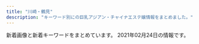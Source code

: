 ```yaml
---
title: "川崎・鶴見"
description: "キーワード別にの巨乳アジアン・チャイナエステ嬢情報をまとめました。"
---
```


新着画像と新着キーワードをまとめています。
2021年02月24日の情報です。

<DmmAffiliateIns />
<KeywordTable
  shops={
    [
    {
        "url": "http://lucky.esnavi.work/",
        "img_links": [
            "http://lucky.esnavi.work/s1.png",
            "http://lucky.esnavi.work/head.jpg",
            "http://lucky.esnavi.work/2/uploadimg/1609854808.jpeg",
            "http://lucky.esnavi.work/staff_t.jpg",
            "http://lucky.esnavi.work/sys1.jpg",
            "http://lucky.esnavi.work/2/uploadimg/1609855429.jpeg",
            "http://lucky.esnavi.work/2/uploadimg/1609854972.jpeg",
            "http://lucky.esnavi.work/sys2.jpg",
            "http://lucky.esnavi.work/int1.png",
            "http://lucky.esnavi.work/news.jpg",
            "http://lucky.esnavi.work/2/uploadimg/1612246410.jpeg",
            "http://lucky.esnavi.work/2/uploadimg/1609855512.jpeg",
            "http://lucky.esnavi.work/2/uploadimg/1609856021.jpeg",
            "http://lucky.esnavi.work/m.jpg",
            "http://lucky.esnavi.work/2/uploadimg/1609855626.jpeg",
            "http://lucky.esnavi.work/2/uploadimg/1609855912.jpeg"
        ],
        "station": "JR\u5ddd\u5d0e\u99c5\u6771\u53e3",
        "name": "LUCKY",
        "keywords": {
            "90": 2,
            "89": 4,
            "\u80f8": 1,
            "92": 1,
            "88": 1
        }
    },
    {
        "name": "\u521d\u604b",
        "img_links": [],
        "keywords": {},
        "station": "JR\u9db4\u898b\u99c5\u6771\u53e3",
        "url": "https://hatsukoi.est.cm/"
    },
    {
        "url": "http://good.abnavi.info/",
        "img_links": [],
        "keywords": {},
        "station": "JR\u9db4\u898b\u99c5\u6771\u53e3",
        "name": "GooD"
    },
    {
        "name": "Lucky\u30fb\u30e9\u30c3\u30ad\u30fc",
        "img_links": [
            "http://t-lucky.work/img/rei1.jpg",
            "http://t-lucky.work/staff/aya.jpg",
            "http://t-lucky.work/sp/images/newsb.jpg",
            "http://t-lucky.work/img/mika1.jpg",
            "http://t-lucky.work/images/sys4.jpg",
            "http://t-lucky.work/images/news.jpg",
            "http://t-lucky.work/images/head.jpg",
            "http://t-lucky.work/img/emi1.jpg",
            "http://t-lucky.work/sp/staff/emi.jpg",
            "http://t-lucky.work/sp/images/news.jpg",
            "http://t-lucky.work/images/ta.jpg",
            "http://t-lucky.work/images/4.jpg",
            "http://t-lucky.work/staff/mika.jpg",
            "http://t-lucky.work/images/sys1.jpg",
            "http://t-lucky.work/images/b1.jpg",
            "http://t-lucky.work/staff/rina.jpg",
            "http://t-lucky.work/staff/yuki.jpg",
            "http://t-lucky.work/img/yumi1.jpg",
            "http://t-lucky.work/sp/menu/interior.jpg",
            "http://t-lucky.work/sp/img/mika1.jpg",
            "http://t-lucky.work/img/rina1.jpg",
            "http://t-lucky.work/sp/menu/top.jpg",
            "http://t-lucky.work/sp/images/int2.jpg",
            "http://t-lucky.work/sp/img/aya1.jpg",
            "http://t-lucky.work/images/sys3.jpg",
            "http://t-lucky.work/images/b3.jpg",
            "http://t-lucky.work/images/7.jpg",
            "http://t-lucky.work/img/yuki1.jpg",
            "http://t-lucky.work/sp/staff/yuki.jpg",
            "http://t-lucky.work/staff/yumi.jpg",
            "http://t-lucky.work/sp/staff/rina.jpg",
            "http://t-lucky.work/sp/images/pc.jpg",
            "http://t-lucky.work/sp/images/menu/staff.jpg",
            "http://t-lucky.work/sp/images/footer.jpg",
            "http://t-lucky.work/images/int1.jpg",
            "http://t-lucky.work/sp/staff/mika.jpg",
            "http://t-lucky.work/staff/yuyu.jpg",
            "http://t-lucky.work/images/2.jpg",
            "http://t-lucky.work/sp/staff/yumi.jpg",
            "http://t-lucky.work/images/6.jpg",
            "http://t-lucky.work/sp/images/sys1.jpg",
            "http://t-lucky.work/sp/staff/yuyu.jpg",
            "http://t-lucky.work/sp/images/b1.jpg",
            "http://t-lucky.work/images/int2.jpg",
            "http://t-lucky.work/sp/img/rina1.jpg",
            "http://t-lucky.work/img/yuyu1.jpg",
            "http://t-lucky.work/images/interior_t.jpg",
            "http://t-lucky.work/sp/images/tel.jpg",
            "http://t-lucky.work/sp/images/head.jpg",
            "http://t-lucky.work/sp/images/menu/top.jpg",
            "http://t-lucky.work/images/5.jpg",
            "http://t-lucky.work/images/1.jpg",
            "http://t-lucky.work/images/b2.jpg",
            "http://t-lucky.work/sp/images/staff_t.jpg",
            "http://t-lucky.work/images/9.jpg",
            "http://t-lucky.work/sp/images/ac1.jpg",
            "http://t-lucky.work/sp/img/yumi1.jpg",
            "http://t-lucky.work/images/sys2.jpg",
            "http://t-lucky.work/sp/img/emi1.jpg",
            "http://t-lucky.work/sp/img/yuyu1.jpg",
            "http://t-lucky.work/images/8.jpg",
            "http://t-lucky.work/sp/images/b2.jpg",
            "http://t-lucky.work/images/line.png",
            "http://t-lucky.work/images/sm.jpg",
            "http://t-lucky.work/staff/rei.jpg",
            "http://t-lucky.work/staff/emi.jpg",
            "http://t-lucky.work/sp/img/rei1.jpg",
            "http://t-lucky.work/sp/staff/aya.jpg",
            "http://t-lucky.work/images/3.jpg",
            "http://t-lucky.work/sp/images/topgirl.jpg",
            "http://t-lucky.work/sp/images/int1.jpg",
            "http://t-lucky.work/sp/images/sys2.jpg",
            "http://t-lucky.work/sp/images/b3.jpg",
            "http://t-lucky.work/img/mimi1.jpg",
            "http://t-lucky.work/sp/staff/mimi.jpg",
            "http://t-lucky.work/staff/mimi.jpg",
            "http://t-lucky.work/img/aya1.jpg",
            "http://t-lucky.work/sp/img/yuki1.jpg",
            "http://t-lucky.work/images/tr.jpg",
            "http://t-lucky.work/images/staff_t.jpg",
            "http://t-lucky.work/sp/img/mimi1.jpg",
            "http://t-lucky.work/sp/images/top.jpg",
            "http://t-lucky.work/sp/images/interior_t.jpg",
            "http://t-lucky.work/sp/images/rec1.jpg",
            "http://t-lucky.work/sp/menu/staff.jpg",
            "http://t-lucky.work/sp/staff/rei.jpg"
        ],
        "keywords": {},
        "url": "http://t-lucky.work/",
        "station": "\u9db4\u898b\u99c5\u6771\u53e3"
    },
    {
        "station": "\u4eac\u6025\u9db4\u898b\u99c5\u6771\u53e3",
        "img_links": [
            "http://baburin.iest.info/photos/sites/2/2018/06/2018062508384319.jpg",
            "http://baburin.iest.info/photos/sites/2/2018/03/1.jpg",
            "http://baburin.iest.info/photos/sites/2/2019/12/2019121012290043.jpg",
            "http://baburin.iest.info/photos/sites/2/2019/12/2019121012271150.jpg",
            "http://baburin.iest.info/photos/sites/2/2020/10/2020100615314175.jpg",
            "http://baburin.iest.info/photos/sites/2/2020/02/2020020617495273.jpg",
            "http://baburin.iest.info/images/s_info.jpg",
            "http://baburin.iest.info/photos/sites/2/2019/12/2019121112381870.jpg",
            "http://baburin.iest.info/photos/sites/2/2019/06/2019062312555740.jpg",
            "http://baburin.iest.info/images/s_news.jpg",
            "http://baburin.iest.info/photos/sites/2/2018/07/2018072409124390.jpg",
            "http://baburin.iest.info/photos/sites/2/2018/10/2018103017042054.jpg",
            "http://baburin.iest.info/photos/sites/2/2018/12/2018120114132410.jpg",
            "http://baburin.iest.info/photos/sites/2/2020/02/2020021216314936.jpg",
            "http://baburin.iest.info/images/top.png",
            "http://baburin.iest.info/photos/sites/2/2018/11/2018112214225177.jpg",
            "http://baburin.iest.info/images/staff0.jpg",
            "http://baburin.iest.info/images/mibile.jpg",
            "http://baburin.iest.info/photos/sites/2/2018/09/2018091006542340.jpg",
            "http://baburin.iest.info/images/acc.jpg",
            "http://baburin.iest.info/images/s_pick.jpg",
            "http://baburin.iest.info/images/acc1.jpg",
            "http://baburin.iest.info/photos/sites/2/2018/06/2018063004421199.jpg",
            "http://baburin.iest.info/images/s_face.jpg",
            "http://baburin.iest.info/images/s_staff.jpg",
            "http://baburin.iest.info/photos/sites/2/2019/12/2019121012234134.jpg"
        ],
        "url": "http://baburin.iest.info/",
        "name": "\u30d0\u30d6\u308a\u3093\u5a18",
        "keywords": {
            "87": 133,
            "88": 17,
            "83": 19,
            "C": 76,
            "86": 76,
            "85": 57,
            "D": 188,
            "82": 19,
            "E": 19
        }
    },
    {
        "name": "\u7652\u3057\u98a8\uff5e\u3044\u3084\u3057\u304b\u305c\uff5e",
        "station": "JR\u5ddd\u5d0e\u99c5\u6771\u53e3",
        "keywords": {
            "84": 5,
            "C": 5,
            "D": 15,
            "86": 15
        },
        "img_links": [
            "http://iyashi-kaze.oks.bz/images/s_pick.png",
            "http://iyashi-kaze.oks.bz/images/s_news.png",
            "http://iyashi-kaze.oks.bz/images/1.jpg",
            "http://iyashi-kaze.oks.bz/images/room2.jpg",
            "http://iyashi-kaze.oks.bz/images/room5.jpg",
            "http://iyashi-kaze.oks.bz/images/room6.jpg",
            "http://iyashi-kaze.oks.bz/images/s_service.png",
            "http://iyashi-kaze.oks.bz/images/service3.jpg",
            "http://iyashi-kaze.oks.bz/photos/sites/65/2020/01/202001101017196.jpg",
            "http://iyashi-kaze.oks.bz/photos/sites/65/2020/01/2020011010172726.jpg",
            "http://iyashi-kaze.oks.bz/images/room3.jpg",
            "http://iyashi-kaze.oks.bz/images/room1.jpg",
            "http://iyashi-kaze.oks.bz/images/s_link.png",
            "http://iyashi-kaze.oks.bz/images/room4.jpg",
            "http://iyashi-kaze.oks.bz/photos/sites/65/2020/01/2020011010172383.jpg",
            "http://iyashi-kaze.oks.bz/images/service1.jpg",
            "http://iyashi-kaze.oks.bz/images/service4.jpg",
            "http://iyashi-kaze.oks.bz/images/top.jpg",
            "http://iyashi-kaze.oks.bz/images/end.jpg",
            "http://iyashi-kaze.oks.bz/images/s_staff.png",
            "http://iyashi-kaze.oks.bz/photos/sites/65/2020/01/2020011010173060.jpg",
            "http://iyashi-kaze.oks.bz/images/service2.jpg"
        ],
        "url": "http://iyashi-kaze.oks.bz/"
    },
    {
        "name": "Smile",
        "station": "\u4eac\u6025\u9db4\u898b\u99c5\u6771\u53e3",
        "img_links": [
            "http://tsurumi-est.xyz/images/top.jpg",
            "http://tsurumi-est.xyz/images/mobile.png",
            "http://tsurumi-est.xyz/images/g2.jpg",
            "http://tsurumi-est.xyz/images/g5.jpg",
            "http://tsurumi-est.xyz/images/g3.jpg",
            "http://tsurumi-est.xyz/g2.jpg",
            "http://tsurumi-est.xyz/images/flash2.jpg",
            "http://tsurumi-est.xyz/images/int1.jpg",
            "http://tsurumi-est.xyz/images/int2.jpg",
            "http://tsurumi-est.xyz/images/g1.jpg",
            "http://tsurumi-est.xyz/g3.jpg",
            "http://tsurumi-est.xyz/images/s_staff.png",
            "http://tsurumi-est.xyz/images/flash.jpg",
            "http://momipara.jp/img/link/momi88.jpg",
            "http://cdn.dino-es.com/images/logo/88x31NewDinoEs.png",
            "http://tsurumi-est.xyz/images/s_staff1.png",
            "http://tsurumi-est.xyz/g0.jpg",
            "http://tsurumi-est.xyz/images/g0.jpg",
            "http://tsurumi-est.xyz/images/mens-esthe1.png",
            "http://tsurumi-est.xyz/g1.jpg"
        ],
        "keywords": {
            "D": 4,
            "C": 16,
            "E": 2
        },
        "url": "http://tsurumi-est.xyz/"
    },
    {
        "url": "http://www.oiran.mensest.com/",
        "keywords": {
            "89": 1,
            "D": 3,
            "87": 3,
            "E": 1
        },
        "name": "\u82b1\u9b41 -\u304a\u3044\u3089\u3093-",
        "station": "JR\u9db4\u898b\u99c5\u6771\u53e3",
        "img_links": [
            "http://www.oiran.mensest.com/files/002.jpg",
            "http://www.oiran.mensest.com/images/girls-bar.png",
            "http://www.oiran.mensest.com/images/info1.jpg",
            "http://www.oiran.mensest.com/files/004.jpg",
            "http://www.oiran.mensest.com/images/bar-inte.png",
            "http://www.oiran.mensest.com/images/bar-news.png",
            "http://www.oiran.mensest.com/images/bar-infomation.png",
            "http://www.oiran.mensest.com/images/info2.jpg",
            "http://www.oiran.mensest.com/files/001.jpg",
            "http://www.oiran.mensest.com/images/bar-girls.png",
            "http://www.oiran.mensest.com/files/003.jpg",
            "http://www.oiran.mensest.com/images/info_text.jpg"
        ]
    },
    {
        "url": "https://hitomebore.tokyo/",
        "keywords": {},
        "img_links": [
            "https://hitomebore.tokyo/img/r2.jpg",
            "https://hitomebore.tokyo/img/r3.jpg",
            "https://hitomebore.tokyo/img/r1.jpg",
            "https://hitomebore.tokyo/img/images/nav_04.png",
            "https://hitomebore.tokyo/img/images/nav_06.png",
            "https://hitomebore.tokyo/img/images/nav_02.png",
            "https://hitomebore.tokyo/img/r4.jpg",
            "https://hitomebore.tokyo/img/images/nav_03.png",
            "https://hitomebore.tokyo/img/images/nav_05.png",
            "https://hitomebore.tokyo/img/images/nav_01.png"
        ],
        "name": "\u4e00\u76ee\u60da\u308c",
        "station": "JR\u9db4\u898b\u99c5\u6771\u53e3"
    },
    {
        "img_links": [],
        "name": "\u4eba\u9b5a\u306e\u604b",
        "url": "http://genkimori.ests.jp/",
        "station": "JR\u9db4\u898b\u99c5\u6771\u53e3",
        "keywords": {}
    },
    {
        "img_links": [
            "http://massage-salon.xyz/wp-content/uploads/2019/02/IMG_0144-185x300.jpg",
            "http://massage-salon.xyz/wp-content/themes/template-salon2/images/main1.jpg",
            "http://massage-salon.xyz/wp-content/themes/template-salon2/images/noimg.jpg",
            "http://massage-salon.xyz/wp-content/uploads/2018/12/img_6768.jpg",
            "http://massage-salon.xyz/wp-content/themes/template-salon2/images/main3.jpg",
            "http://massage-salon.xyz/wp-content/uploads/2019/03/IMG_0208-300x200.jpg",
            "http://massage-salon.xyz/wp-content/uploads/2018/04/s1.jpg",
            "http://massage-salon.xyz/wp-content/themes/template-salon2/images/header-tel.png",
            "http://massage-salon.xyz/wp-content/uploads/2018/12/img_6766-182x300.jpg",
            "http://massage-salon.xyz/wp-content/uploads/2018/12/img_6766.jpg",
            "http://massage-salon.xyz/wp-content/uploads/2018/04/s2-500x467.jpg",
            "http://massage-salon.xyz/wp-content/uploads/2018/04/s3.jpg",
            "http://massage-salon.xyz/wp-content/uploads/2018/04/s1-500x466.jpg",
            "http://massage-salon.xyz/wp-content/uploads/2018/12/img_6768-181x300.jpg",
            "http://massage-salon.xyz/wp-content/uploads/2019/02/IMG_0142-500x750.jpg",
            "http://massage-salon.xyz/wp-content/themes/template-salon2/images/main2.jpg",
            "http://massage-salon.xyz/wp-content/uploads/2018/04/s2.jpg",
            "http://massage-salon.xyz/wp-content/uploads/2019/02/IMG_0142-686x1024.jpg",
            "http://massage-salon.xyz/wp-content/uploads/2019/02/IMG_0144-500x750.jpg",
            "http://massage-salon.xyz/wp-content/uploads/2019/02/IMG_0142-201x300.jpg",
            "http://massage-salon.xyz/wp-content/uploads/2018/04/s3-500x467.jpg",
            "http://cdn.dino-es.com/images/logo/200x40DinoEs.png",
            "http://massage-salon.xyz/wp-content/uploads/2019/02/IMG_0144.jpg",
            "http://massage-salon.xyz/wp-content/uploads/2018/04/s4-500x467.jpg",
            "http://massage-salon.xyz/wp-content/uploads/2018/11/IMG_6692-300x200.jpg",
            "http://massage-salon.xyz/wp-content/uploads/2018/04/s4.jpg"
        ],
        "name": "\u723d\u3084\u304b\u306a\u671d",
        "station": "JR\u5ddd\u5d0e\u99c5\u6771\u53e3",
        "url": "http://massage-salon.xyz/",
        "keywords": {}
    },
    {
        "img_links": [
            "http://esthe-heal.com/staff/sayuri/01mb.jpg",
            "http://esthe-heal.com/img/ttl_recbnr.png",
            "http://esthe-heal.com/staff/haruna/01.jpg",
            "http://esthe-heal.com/staff/kaori/01mb.jpg",
            "http://esthe-heal.com/staff/mimi/01mb.jpg",
            "http://esthe-heal.com/staff/sakura/01.jpg",
            "http://esthe-heal.com/staff/rubi/01.jpg",
            "http://esthe-heal.com/staff/kana/01mb.jpg",
            "http://esthe-heal.com/staff/rui/01mb.jpg",
            "http://esthe-heal.com/staff/momo/01.jpg",
            "http://esthe-heal.com/staff/aya/01.jpg",
            "http://esthe-heal.com/staff/sakura/01mb.jpg",
            "http://esthe-heal.com/img/ttl_pickup.png",
            "http://esthe-heal.com/img/ttl_wnew.png",
            "http://esthe-heal.com/staff/momo/01mb.jpg",
            "http://esthe-heal.com/staff/yuki/01mb.jpg",
            "http://esthe-heal.com/staff/kaori/01.jpg",
            "http://esthe-heal.com/img/ttl_mobile.png",
            "http://esthe-heal.com/staff/yuyu/01mb.jpg",
            "http://esthe-heal.com/staff/sizuka/01.jpg",
            "http://esthe-heal.com/staff/mimi/01.jpg",
            "http://esthe-heal.com/staff/rui/01.jpg",
            "http://esthe-heal.com/i/files/homeimg.jpg",
            "http://esthe-heal.com/img/att.jpg",
            "http://esthe-heal.com/img/ttl_staff.png",
            "http://esthe-heal.com/staff/sizuka/01mb.jpg",
            "http://esthe-heal.com/staff/yuki/01.jpg",
            "http://esthe-heal.com/staff/aya/01mb.jpg",
            "http://esthe-heal.com/staff/rubi/01mb.jpg",
            "http://esthe-heal.com/staff/miho/01mb.jpg",
            "http://esthe-heal.com/staff/kana/01.jpg",
            "http://esthe-heal.com/staff/sayuri/01.jpg",
            "http://esthe-heal.com/img/link/koko_234x60.png",
            "http://esthe-heal.com/staff/yuyu/01.jpg",
            "http://esthe-heal.com/staff/haruna/01mb.jpg",
            "http://esthe-heal.com/pic/head.jpg",
            "http://esthe-heal.com/staff/miho/01.jpg"
        ],
        "keywords": {
            "C": 23
        },
        "name": "Yulala",
        "url": "http://esthe-heal.com/",
        "station": "JR\u9db4\u898b\u99c5\u6771\u53e3"
    },
    {
        "station": "JR\u9db4\u898b\u99c5",
        "name": "\u30af\u30e9\u30a6\u30f3\u30fbCrown",
        "img_links": [
            "http://www.crownman.tank.jp/images/h3.jpg",
            "http://www.crownman.tank.jp/public/20200829-204316-579.jpeg",
            "http://www.crownman.tank.jp/images/xw.png",
            "http://www.crownman.tank.jp/public/20210214-132800-589.jpeg",
            "http://www.crownman.tank.jp/images/lj.png",
            "http://www.crownman.tank.jp/public/20181102-021325-742.jpeg",
            "http://www.crownman.tank.jp/public/20210129-124855-823.jpeg",
            "http://www.crownman.tank.jp/images/contact.png",
            "http://www.crownman.tank.jp/ueditor/php/upload/image/20181102/1541123069868367.jpg",
            "http://www.crownman.tank.jp/public/20201211-095449-581.jpeg",
            "http://www.crownman.tank.jp/public/20201114-223303-188.jpeg",
            "http://www.crownman.tank.jp/public/20181102-021419-221.jpeg",
            "http://www.crownman.tank.jp/public/20190410-032921-983.jpeg",
            "http://www.crownman.tank.jp/images/scrollToTop.png",
            "http://www.crownman.tank.jp/public/20191220-000813-127.jpeg",
            "http://www.crownman.tank.jp/public/20191102-172721-416.jpeg",
            "http://www.crownman.tank.jp/public/20201010-151120-691.jpeg",
            "http://www.crownman.tank.jp/public/20201015-184159-562.jpeg",
            "http://www.crownman.tank.jp/images/zj.png",
            "http://www.crownman.tank.jp/public/20210209-091624-488.jpeg",
            "http://www.crownman.tank.jp/public/20191208-161631-393.jpeg",
            "http://www.crownman.tank.jp/public/20190928-232507-304.jpeg",
            "http://www.crownman.tank.jp/public/20190404-200155-177.jpeg",
            "http://www.crownman.tank.jp/ueditor/php/upload/image/20200828/1598625782230952.jpeg",
            "http://www.crownman.tank.jp/public/20200922-152824-158.jpeg",
            "http://www.crownman.tank.jp/images/guest.png",
            "http://www.crownman.tank.jp/images/h5.jpg",
            "http://www.crownman.tank.jp/public/20190512-114325-285.jpeg",
            "http://www.crownman.tank.jp/public/20181101-091932-723.jpeg",
            "http://www.crownman.tank.jp/public/20210224-164800-879.jpeg",
            "http://www.crownman.tank.jp/public/20190103-235102-103.jpeg",
            "http://www.crownman.tank.jp/public/20210128-093735-441.jpeg",
            "http://www.crownman.tank.jp/public/20181102-021343-999.jpeg",
            "http://www.crownman.tank.jp/public/20190321-014538-796.jpeg",
            "http://www.crownman.tank.jp/public/20181102-021404-733.jpeg",
            "http://www.crownman.tank.jp/public/20190809-023452-629.jpeg",
            "http://www.crownman.tank.jp/public/20190614-225752-699.jpeg",
            "http://www.crownman.tank.jp/public/20190516-130732-500.jpeg",
            "http://www.crownman.tank.jp/images/br1.png",
            "http://www.crownman.tank.jp/public/20201211-095701-493.jpeg",
            "http://www.crownman.tank.jp/images/fj.png",
            "http://www.crownman.tank.jp/public/20210219-091840-338.jpeg",
            "http://www.crownman.tank.jp/images/h02.jpg",
            "http://www.crownman.tank.jp/images/h01.jpg",
            "http://www.crownman.tank.jp/public/20191122-211211-352.jpeg",
            "http://www.crownman.tank.jp/public/20181103-143855-981.jpeg",
            "http://www.crownman.tank.jp/images/br.png",
            "http://www.crownman.tank.jp/public/20201024-121027-887.jpeg",
            "http://www.crownman.tank.jp/public/20191030-124226-262.jpeg",
            "http://www.crownman.tank.jp/public/20181126-115300-843.jpeg",
            "http://www.crownman.tank.jp/public/20201225-105416-366.jpeg",
            "http://www.crownman.tank.jp/public/20200910-085241-389.jpeg",
            "http://www.crownman.tank.jp/public/20200829-001214-615.jpeg",
            "http://www.crownman.tank.jp/public/20210217-094543-773.jpeg",
            "http://www.crownman.tank.jp/public/20210208-142304-974.jpeg",
            "http://www.crownman.tank.jp/images/h4.jpg",
            "http://www.crownman.tank.jp/images/jt.png",
            "http://www.crownman.tank.jp/public/20191115-170126-469.jpeg",
            "http://www.crownman.tank.jp/public/20201016-024617-911.jpeg",
            "http://www.crownman.tank.jp/public/20210205-163450-850.jpeg",
            "http://www.crownman.tank.jp/public/20210205-013920-405.jpeg",
            "http://www.crownman.tank.jp/images/lyb.png"
        ],
        "keywords": {
            "F": 2,
            "\u4e73": 2
        },
        "url": "http://www.crownman.tank.jp/"
    },
    {
        "img_links": [
            "https://moon-beauty.jp/images/costume/cabinattendant02.png",
            "https://moon-beauty.jp/wp/wp-content/uploads/2018/09/mb_front4.png",
            "https://moon-beauty.jp/wp/wp-content/uploads/2017/11/27e7586ba3689c74b6428ec7dbfe02a6.jpg",
            "https://moon-beauty.jp/images/campaign2017.jpg",
            "https://moon-beauty.jp/wp/wp-content/uploads/2017/11/5.png",
            "https://moon-beauty.jp/wp/wp-content/uploads/2017/12/3addf91ad6b786b4c3fd2e4322dc1181-700x1246.jpg",
            "https://moon-beauty.jp/images/costume/cheergirl01.png",
            "https://moon-beauty.jp/wp/wp-content/uploads/2017/12/11e78c1189d1307c1c0528ca01cf193e.jpg",
            "https://moon-beauty.jp/images/staff/hikari23_02.png",
            "https://moon-beauty.jp/wp/wp-content/uploads/2019/09/cosplay01.png",
            "https://moon-beauty.jp/wp/wp-content/uploads/2017/11/play.png",
            "https://moon-beauty.jp/wp/wp-content/uploads/2019/09/1910campaign02-700x327.png",
            "https://moon-beauty.jp/images/staff/emi24_1.png",
            "https://moon-beauty.jp/images/costume/nursegirl01.png",
            "https://moon-beauty.jp/wp/wp-content/uploads/2017/11/3.png",
            "https://moon-beauty.jp/wp/wp-content/uploads/2017/11/top02.png",
            "https://moon-beauty.jp/wp/wp-content/uploads/2017/12/3addf91ad6b786b4c3fd2e4322dc1181.jpg",
            "https://moon-beauty.jp/images/staff/rika22_01.png",
            "https://moon-beauty.jp/wp/wp-content/uploads/2018/11/1811campaign.png",
            "https://moon-beauty.jp/wp/wp-content/uploads/2017/11/mb_front.png",
            "https://moon-beauty.jp/wp/wp-content/uploads/2019/09/1910campaign01-700x327.png",
            "https://moon-beauty.jp/wp/wp-content/uploads/2017/11/1.png",
            "https://moon-beauty.jp/wp/wp-content/uploads/2020/01/2002campaign-700x327.png",
            "https://moon-beauty.jp/wp/wp-content/uploads/2020/02/2002sp_campaign-700x327.png",
            "https://moon-beauty.jp/wp/wp-content/uploads/2017/11/mb_interior01.png",
            "https://moon-beauty.jp/images/costume/sailorgirl02.png",
            "https://moon-beauty.jp/wp/wp-content/uploads/2017/11/mb_shower.png",
            "https://moon-beauty.jp/wp/wp-content/uploads/2020/09/mirai_info.png",
            "https://moon-beauty.jp/wp/wp-content/uploads/2017/11/9ac2dcf4d411d36df940a44359d1e597.jpg",
            "https://moon-beauty.jp/wp/wp-content/uploads/2017/11/484697b90c0612750e1d8c7c971a16f8.jpg",
            "https://moon-beauty.jp/wp/wp-content/uploads/2017/12/3985d5f04f99b7c5a1b4662bcc831575.jpg",
            "https://moon-beauty.jp/wp/wp-content/uploads/2019/09/cosplay02.png",
            "https://moon-beauty.jp/images/staff/rika22_02.png",
            "https://moon-beauty.jp/wp/wp-content/uploads/2017/11/mb_front2.png",
            "https://moon-beauty.jp/wp/wp-content/uploads/2017/11/6a08b9c7e55a068553569af35285dd93-700x1244.jpg",
            "https://moon-beauty.jp/wp/wp-content/uploads/2017/11/4.png",
            "https://moon-beauty.jp/images/staff/hikari23_01.png",
            "https://moon-beauty.jp/wp/wp-content/uploads/2017/11/top01-1-700x459.png",
            "https://moon-beauty.jp/wp/wp-content/uploads/2018/09/mb_road02.png",
            "https://moon-beauty.jp/wp/wp-content/uploads/2017/11/campaign1711-700x327.jpg",
            "https://moon-beauty.jp/wp/wp-content/uploads/2017/11/top03.png",
            "https://moon-beauty.jp/wp/wp-content/uploads/2019/07/1907campaign01-700x327.png",
            "https://moon-beauty.jp/wp/wp-content/uploads/2019/07/1907campaign02.png",
            "https://moon-beauty.jp/images/staff/izumi23_01.png",
            "https://moon-beauty.jp/images/costume/sailorgirl01.png",
            "https://moon-beauty.jp/wp/wp-content/uploads/2017/12/1d7d7d3df21218cb91cce28ca987dca8-700x1246.jpg",
            "https://moon-beauty.jp/wp/wp-content/uploads/2020/06/202006campaign-700x327.png",
            "https://moon-beauty.jp/wp/wp-content/uploads/2017/12/dde33c6f84f42b29abc164fed911749d.jpg",
            "https://moon-beauty.jp/wp/wp-content/uploads/2019/11/1911campaign01-700x327.png",
            "https://moon-beauty.jp/images/staff/eri21_01.png",
            "https://moon-beauty.jp/images/staff/ran23_01.png",
            "https://moon-beauty.jp/images/staff/mirai23.png",
            "https://moon-beauty.jp/images/staff/nana25_02.png",
            "https://moon-beauty.jp/images/costume/cabinattendant01.png",
            "https://moon-beauty.jp/images/costume/nursegirl002.png",
            "https://moon-beauty.jp/images/staff/nana25_01.png",
            "https://moon-beauty.jp/wp/wp-content/uploads/2017/12/1d7d7d3df21218cb91cce28ca987dca8.jpg",
            "https://moon-beauty.jp/wp/wp-content/uploads/2020/09/rika_info.png",
            "https://moon-beauty.jp/wp/wp-content/uploads/2017/11/6a08b9c7e55a068553569af35285dd93.jpg",
            "https://moon-beauty.jp/wp/wp-content/uploads/2019/12/xmas2019.jpg",
            "https://moon-beauty.jp/wp/wp-content/uploads/2019/11/1911campaign01.png",
            "https://moon-beauty.jp/wp/wp-content/uploads/2017/11/6.png",
            "https://moon-beauty.jp/images/staff/momoka22_01.png",
            "https://moon-beauty.jp/images/staff/staff.png",
            "https://moon-beauty.jp/wp/wp-content/uploads/2019/07/1907campaign01.png",
            "https://moon-beauty.jp/wp/wp-content/uploads/2021/01/202102campaign.png",
            "https://moon-beauty.jp/wp/wp-content/uploads/2017/12/dde33c6f84f42b29abc164fed911749d-700x1246.jpg",
            "https://moon-beauty.jp/wp/wp-content/uploads/2020/09/nana_info.png",
            "https://moon-beauty.jp/wp/wp-content/uploads/2019/12/xmas2019_2-700x327.jpg",
            "https://moon-beauty.jp/images/costume/cheergirl02.png",
            "https://moon-beauty.jp/wp/wp-content/uploads/2020/09/costume.png",
            "https://moon-beauty.jp/wp/wp-content/uploads/2017/11/top01-1.png",
            "https://moon-beauty.jp/wp/wp-content/uploads/2017/11/27e7586ba3689c74b6428ec7dbfe02a6-700x1244.jpg",
            "https://moon-beauty.jp/wp/wp-content/uploads/2019/12/xmas2019_2.jpg",
            "https://moon-beauty.jp/wp/wp-content/uploads/2017/12/7e6728877b7be3eba7dacfced12e3481.jpg",
            "https://moon-beauty.jp/wp/wp-content/uploads/2019/07/1907campaign02-700x327.png"
        ],
        "station": "JR\u9db4\u898b\u99c5\u6771\u53e3",
        "name": "\u6708\u4e0b\u7f8e\u4eba",
        "keywords": {
            "86": 12,
            "87": 12,
            "D": 30,
            "85": 12,
            "88": 12,
            "89": 6,
            "C": 24,
            "\u30bb\u30af\u30b7\u30fc": 2
        },
        "url": "https://moon-beauty.jp/"
    },
    {
        "img_links": [
            "http://es-china.info/images/room4.jpg",
            "http://es-china.info/images/room2.jpg",
            "http://es-china.info/staff/risa2.jpg",
            "http://es-china.info/staff/sayuri1.jpg",
            "http://es-china.info/staff/sasa2.jpg",
            "http://es-china.info/images/r3.jpg",
            "http://es-china.info/images/s_zysx.png",
            "http://es-china.info/staff/sayuri2.jpg",
            "http://es-china.info/images/s_ranking.png",
            "http://es-china.info/images/line.png",
            "http://es-china.info/staff/mimi1.jpg",
            "http://es-china.info/images/room1.jpg",
            "http://es-china.info/images/no1.png",
            "http://es-china.info/staff/ran1.jpg",
            "http://es-china.info/images/room3.jpg",
            "http://es-china.info/staff/ran2.jpg",
            "http://es-china.info/images/s_staff.png",
            "http://es-china.info/images/s_newface.png",
            "http://es-china.info/staff/mimi2.jpg",
            "http://es-china.info/staff/emi1.jpg",
            "http://es-china.info/staff/sayuri3.jpg",
            "http://es-china.info/staff/sasa1.jpg",
            "http://es-china.info/images/mobile.jpg",
            "http://es-china.info/images/s_news.png",
            "http://es-china.info/staff/emi2.jpg",
            "http://es-china.info/staff/risa1.jpg",
            "http://es-china.info/images/s_pickup.png"
        ],
        "keywords": {
            "C": 13
        },
        "station": "JR\u5ddd\u5d0e\u99c5\u6771\u53e3",
        "name": "\u7652\u5065\u697d",
        "url": "http://es-china.info/"
    },
    {
        "url": "http://www.fukuen.in/",
        "name": "\u798f\u7e01\u30fbFUKUEN",
        "keywords": {
            "\u30bb\u30af\u30b7\u30fc": 2,
            "G": 2,
            "\u80f8": 1
        },
        "img_links": [
            "http://www.fukuen.in/img/girl/list/swest4f486b583999cfcec7913d7843c608159.jpg",
            "http://www.fukuen.in/img/girl/main/smain82429f69a5e0facf26b5c596ab5374c79a.jpg",
            "http://www.fukuen.in/img/material/shiatsu1.jpg",
            "http://www.fukuen.in/img/girl/list/slist126deb548c2a3ab378099293db5afcc041.jpg",
            "http://www.fukuen.in/img/material/arrow_prev.png",
            "http://www.fukuen.in/img/girl/list/swest72b8648aae56da25b7c7573dc007cc2de.jpg",
            "http://www.fukuen.in/img/girl/list/swest1276c3f8b7d0a2900b5557ad186572c1c5.jpg",
            "http://www.fukuen.in/img/material/image_auth.png",
            "http://www.fukuen.in/img/girl/main/smain513f8bf8e4517330b71f7b182328a05400.jpg",
            "http://www.fukuen.in/img/girl/main/smain21a5f5188f9c41ddb221fc0bead2a8556b.jpg",
            "http://www.fukuen.in/img/girl/extra/ai_20200914_3.jpg",
            "http://www.fukuen.in/img/girl/list/slist48970948df1b5f673ddccf8bdc1c27ca3.jpg",
            "http://www.fukuen.in/img/girl/extra/risa_20200923_4.jpg",
            "http://www.fukuen.in/img/girl/pickup/pickup20200705191524.jpg",
            "http://www.fukuen.in/img/girl/main/smain41f486b583999cfcec7913d7843c608159.jpg",
            "http://www.fukuen.in/img/girl/extra/ai_20200914_1.jpg",
            "http://www.fukuen.in/img/girl/extra/risa_20200923_3.jpg",
            "http://www.fukuen.in/img/girl/extra/hotaru200809_2min75.jpg",
            "http://www.fukuen.in/img/girl/main/smain746910286ab0a44682bfc6f093f287b998.jpg",
            "http://www.fukuen.in/img/material/sentai3.jpg",
            "http://www.fukuen.in/img/girl/list/slist21d95f10417cbe687c362ac86a6caaf51.jpg",
            "http://www.fukuen.in/img/girl/extra/hotaru200809_4min75.jpg",
            "http://www.fukuen.in/img/material/akasuri5rev1.jpg",
            "http://www.fukuen.in/img/material/shiatsu5rev1.jpg",
            "http://www.fukuen.in/img/girl/list/slist7a7cd4a2a61a08aea05c874262bd2983c.jpg",
            "http://www.fukuen.in/img/material/sentai2.jpg",
            "http://www.fukuen.in/img/material/shiatsu2.jpg",
            "http://www.fukuen.in/img/girl/extra/ai_20200914_2.jpg",
            "http://www.fukuen.in/img/material/sentai4.jpg",
            "http://www.fukuen.in/img/girl/list/swest25902fb05705d4f4dcd3bb55fc78d46ee.jpg",
            "http://www.fukuen.in/img/girl/main/smain81429f69a5e0facf26b5c596ab5374c79a.jpg",
            "http://www.fukuen.in/img/girl/list/swest11a00cec64c1902f8f81d6458bd81ecc3.jpg",
            "http://www.fukuen.in/img/material/noimg_west.jpg",
            "http://www.fukuen.in/img/girl/pickup/pickup20200705191051.jpg",
            "http://www.fukuen.in/img/girl/list/swest5751a73c1d67d106b755f2a10f214b1fb.jpg",
            "http://www.fukuen.in/img/girl/main/smain123f3ae0063654627ed21fdac7f7f732cb0.jpg",
            "http://www.fukuen.in/img/material/akasuri4.jpg",
            "http://www.fukuen.in/img/girl/extra/hotaru200809_3min75.jpg",
            "http://www.fukuen.in/img/material/front.jpg",
            "http://www.fukuen.in/img/girl/list/slist1154c6465b3e80f1950af663ae9de86840.jpg",
            "http://www.fukuen.in/img/camp/20210218_sp.png",
            "http://www.fukuen.in/img/material/shiatsu6.jpg",
            "http://www.fukuen.in/img/material/bath.jpg",
            "http://www.fukuen.in/img/girl/main/smain115a604c7246ee7ef21ea1371bf0f8ae541.jpg",
            "http://www.fukuen.in/img/girl/main/smain113a604c7246ee7ef21ea1371bf0f8ae541.jpg",
            "http://www.fukuen.in/img/girl/main/smain8415e8cbb1c49eb7c8caa026cbfa4e5e53.jpg",
            "http://www.fukuen.in/img/girl/main/smain425ef08e32ca6d2936eee599647ef1be42.jpg",
            "http://www.fukuen.in/img/material/oil1.jpg",
            "http://www.fukuen.in/img/material/oil2.jpg",
            "http://www.fukuen.in/img/girl/main/smain22a5f5188f9c41ddb221fc0bead2a8556b.jpg",
            "http://www.fukuen.in/img/girl/pickup/pickup20200705191159.jpg",
            "http://www.fukuen.in/img/girl/list/swest8fbaefba79306aed7d52f3369481c4f79.jpg",
            "http://www.fukuen.in/img/girl/main/smain11372fb92a183b52eed6697b1dc18d650f.jpg",
            "http://www.fukuen.in/img/girl/main/smain13372fb92a183b52eed6697b1dc18d650f.jpg",
            "http://www.fukuen.in/img/girl/main/smain435ef08e32ca6d2936eee599647ef1be42.jpg",
            "http://www.fukuen.in/img/girl/main/smain711ab20435a050b6117e25de016c851a5e.jpg",
            "http://www.fukuen.in/img/material/arrow_next.png",
            "http://www.fukuen.in/img/girl/extra/hotaru200809_1min75.jpg",
            "http://www.fukuen.in/img/material/sentai1.jpg",
            "http://www.fukuen.in/img/material/noimg_m.jpg",
            "http://www.fukuen.in/img/girl/main/smain112a604c7246ee7ef21ea1371bf0f8ae541.jpg",
            "http://www.fukuen.in/img/girl/pickup/pickup20200705191440.jpg",
            "http://www.fukuen.in/img/girl/main/smain12372fb92a183b52eed6697b1dc18d650f.jpg",
            "http://www.fukuen.in/img/girl/main/smain23a5f5188f9c41ddb221fc0bead2a8556b.jpg",
            "http://www.fukuen.in/img/girl/main/smain114a604c7246ee7ef21ea1371bf0f8ae541.jpg",
            "http://www.fukuen.in/img/girl/list/slist8fbaefba79306aed7d52f3369481c4f79.jpg",
            "http://www.fukuen.in/img/girl/main/smain53fb1c032274e28d599eed619e1bedc3e4.jpg",
            "http://www.fukuen.in/img/girl/main/smain12276c3f8b7d0a2900b5557ad186572c1c5.jpg",
            "http://www.fukuen.in/img/material/shiatsu3.jpg",
            "http://www.fukuen.in/img/material/akasuri6rev1.jpg",
            "http://www.fukuen.in/img/material/sentai5rev1.jpg",
            "http://www.fukuen.in/img/material/oil5.jpg",
            "http://www.fukuen.in/img/girl/main/smain11154c6465b3e80f1950af663ae9de86840.jpg",
            "http://www.fukuen.in/img/girl/list/swest1154c6465b3e80f1950af663ae9de86840.jpg",
            "http://www.fukuen.in/img/material/oil4.jpg",
            "http://www.fukuen.in/img/girl/list/slist5751a73c1d67d106b755f2a10f214b1fb.jpg",
            "http://www.fukuen.in/img/girl/extra/risa_20200923_5.jpg",
            "http://www.fukuen.in/img/girl/extra/risa_20200923_2.jpg",
            "http://www.fukuen.in/img/camp/20200610_shinki.jpg",
            "http://www.fukuen.in/img/material/noimg_b.jpg",
            "http://www.fukuen.in/img/material/akasuri2rev1.jpg",
            "http://www.fukuen.in/img/girl/extra/risa_20200923_1.jpg",
            "http://www.fukuen.in/img/girl/list/slist11a00cec64c1902f8f81d6458bd81ecc3.jpg",
            "http://www.fukuen.in/img/material/sentai6rev1.jpg",
            "http://www.fukuen.in/img/material/shiatsu4rev1.jpg",
            "http://www.fukuen.in/img/material/akasuri3.jpg",
            "http://www.fukuen.in/img/girl/main/smain736910286ab0a44682bfc6f093f287b998.jpg",
            "http://www.fukuen.in/img/girl/main/smain52fb1c032274e28d599eed619e1bedc3e4.jpg",
            "http://www.fukuen.in/img/material/oil3.jpg",
            "http://www.fukuen.in/img/material/akasuri1.jpg",
            "http://www.fukuen.in/img/material/oil6.jpg",
            "http://www.fukuen.in/img/girl/extra/ai_20200914_4.jpg",
            "http://www.fukuen.in/img/camp/20210218_deluxe.png",
            "http://www.fukuen.in/img/girl/main/smain83429f69a5e0facf26b5c596ab5374c79a.jpg",
            "http://www.fukuen.in/img/girl/main/smain721ab20435a050b6117e25de016c851a5e.jpg",
            "http://www.fukuen.in/img/girl/main/smain12176c3f8b7d0a2900b5557ad186572c1c5.jpg"
        ],
        "station": "JR\u9db4\u898b\u99c5\u6771\u53e3"
    },
    {
        "img_links": [
            "http://barbie.este88.com/gals/aya1.jpg",
            "http://barbie.este88.com/images/m-tel.png",
            "http://barbie.este88.com/gals/yui1.jpg",
            "http://barbie.este88.com/images/sp-staff-list.png",
            "http://barbie.este88.com/gals/nanami1.jpg",
            "http://barbie.este88.com/images/sp-line.png",
            "http://barbie.este88.com/gals/momoka1.jpg",
            "http://barbie.este88.com/images/m-foot.png",
            "http://barbie.este88.com/gals/ai1.jpg",
            "http://barbie.este88.com/gals/momo1.jpg",
            "http://barbie.este88.com/gals/hana1.jpg",
            "http://barbie.este88.com/images/staff-pc.png"
        ],
        "name": "Barbie\u30fb\u30d0\u30fc\u30d3\u30fc",
        "url": "http://barbie.este88.com/",
        "keywords": {
            "C": 14
        },
        "station": "JR\u9db4\u898b\u99c5\u6771\u53e3"
    },
    {
        "keywords": {
            "86": 1,
            "87": 1,
            "C": 12,
            "D": 2
        },
        "img_links": [
            "http://asatsuyu-es.com/images/st02.jpg",
            "http://asatsuyu-es.com/images/newfacetiao.jpg",
            "http://asatsuyu-es.com/images/st05b.jpg",
            "http://asatsuyu-es.com/images/room6.jpg",
            "http://asatsuyu-es.com/images/room4.jpg",
            "http://asatsuyu-es.com/images/st05.jpg",
            "http://asatsuyu-es.com/images/room3.jpg",
            "http://asatsuyu-es.com/images/newtiao.jpg",
            "http://asatsuyu-es.com/images/st03b.jpg",
            "http://asatsuyu-es.com/images/room1.jpg",
            "http://asatsuyu-es.com/images/st01.jpg",
            "http://asatsuyu-es.com/images/st03.jpg",
            "http://asatsuyu-es.com/images/mobile.jpg",
            "http://asatsuyu-es.com/images/room2.jpg",
            "http://asatsuyu-es.com/images/zi_staff.png",
            "http://asatsuyu-es.com/images/st04.jpg",
            "http://asatsuyu-es.com/images/top01.jpg",
            "http://asatsuyu-es.com/images/picktiao.jpg"
        ],
        "url": "http://asatsuyu-es.com/",
        "station": "JR\u9db4\u898b\u99c5\u897f\u53e3",
        "name": "\u671d\u9732"
    },
    {
        "name": "For You",
        "keywords": {
            "D": 14,
            "E": 14
        },
        "img_links": [
            "http://nymphe-est.xyz/img/cp-desc1.png",
            "http://nymphe-est.xyz/img/cast2/img3.jpg",
            "http://nymphe-est.xyz/img/cp-ttl.png",
            "http://nymphe-est.xyz/img/cast2/img3-s.jpg",
            "http://nymphe-est.xyz/img/cast5/img1.jpg",
            "http://nymphe-est.xyz/img/slide2-1.jpg",
            "http://nymphe-est.xyz/img/cast4/img2-s.jpg",
            "http://nymphe-est.xyz/img/tit6.png",
            "http://nymphe-est.xyz/img/cast6/img1.jpg",
            "http://nymphe-est.xyz/img/tit4.png",
            "http://nymphe-est.xyz/img/tit1.png",
            "http://nymphe-est.xyz/img/cast6/img2.jpg",
            "http://nymphe-est.xyz/img/h1.png",
            "http://nymphe-est.xyz/img/m3.png",
            "http://nymphe-est.xyz/img/cast6/img3.jpg",
            "http://nymphe-est.xyz/img/cast1/img2-s.jpg",
            "http://nymphe-est.xyz/img/slide2-2.jpg",
            "http://nymphe-est.xyz/img/m5.png",
            "http://nymphe-est.xyz/img/tit5.png",
            "http://nymphe-est.xyz/img/cast4/img1-s.jpg",
            "http://nymphe-est.xyz/img/tit2.png",
            "http://nymphe-est.xyz/img/cast3/img2.jpg",
            "http://nymphe-est.xyz/img/tel2.png",
            "http://nymphe-est.xyz/img/cg01.jpg",
            "http://nymphe-est.xyz/img/cg02.jpg",
            "http://nymphe-est.xyz/img/cast2/img2.jpg",
            "http://nymphe-est.xyz/img/cast5/img2.jpg",
            "http://nymphe-est.xyz/img/cast4/img2.jpg",
            "http://nymphe-est.xyz/img/m6.png",
            "http://nymphe-est.xyz/img/cast2/img1-s.jpg",
            "http://nymphe-est.xyz/img/tit3.png",
            "http://nymphe-est.xyz/img/cast2/img2-s.jpg",
            "http://nymphe-est.xyz/img/cast3/img2-s.jpg",
            "http://nymphe-est.xyz/img/cast4/img1.jpg",
            "http://nymphe-est.xyz/img/cast3/img3.jpg",
            "http://nymphe-est.xyz/img/slide2-4.jpg",
            "http://nymphe-est.xyz/img/cast1/img2.jpg",
            "http://nymphe-est.xyz/img/cast5/img1-s.jpg",
            "http://nymphe-est.xyz/img/cast1/img1.jpg",
            "http://nymphe-est.xyz/img/cast3/img1-s.jpg",
            "http://nymphe-est.xyz/img/cp-desc1sp.png",
            "http://nymphe-est.xyz/img/phone.png",
            "http://nymphe-est.xyz/img/cast5/img3-s.jpg",
            "http://nymphe-est.xyz/img/m1.png",
            "http://nymphe-est.xyz/img/open.png",
            "http://nymphe-est.xyz/img/cast6/img3-s.jpg",
            "http://nymphe-est.xyz/img/cast3/img1.jpg",
            "http://nymphe-est.xyz/img/m2.png",
            "http://nymphe-est.xyz/img/cast1/img1-s.jpg",
            "http://nymphe-est.xyz/img/cg03.jpg",
            "http://nymphe-est.xyz/img/cast3/img3-s.jpg",
            "http://nymphe-est.xyz/img/m4.png",
            "http://nymphe-est.xyz/img/cast6/img2-s.jpg",
            "http://nymphe-est.xyz/img/cg04.jpg",
            "http://nymphe-est.xyz/img/cast5/img3.jpg",
            "http://nymphe-est.xyz/img/cast2/img1.jpg",
            "http://nymphe-est.xyz/img/cast6/img1-s.jpg",
            "http://nymphe-est.xyz/img/slide2-3.jpg",
            "http://nymphe-est.xyz/img/cast5/img2-s.jpg"
        ],
        "station": "JR\u77e2\u5411\u99c5",
        "url": "http://nymphe-est.xyz/"
    },
    {
        "url": "https://tsurumi-mensesthe.com/",
        "keywords": {
            "85": 18,
            "87": 9,
            "90": 18,
            "88": 18,
            "86": 9
        },
        "name": "sweet",
        "img_links": [
            "https://tsurumi-mensesthe.com/staff/yura-s2.jpg",
            "https://tsurumi-mensesthe.com/massage/2020/11/22/coco-s3.jpg",
            "https://tsurumi-mensesthe.com/staff/risa-s1.jpg",
            "https://tsurumi-mensesthe.com/icon/line.png",
            "https://tsurumi-mensesthe.com/staff/minami-s3.jpg",
            "https://tsurumi-mensesthe.com/room/room-l2.jpg",
            "https://tsurumi-mensesthe.com/images/esthe1.jpg",
            "https://tsurumi-mensesthe.com/staff/sachi-s4.jpg",
            "https://tsurumi-mensesthe.com/images/main-sp.jpg",
            "https://tsurumi-mensesthe.com/staff/riri-s2.jpg",
            "https://inage-mensesthe.com/icon/line.png",
            "https://inage-mensesthe.com/icon/yelp.png",
            "https://tsurumi-mensesthe.com/staff/satomi-s1.jpg",
            "https://inage-mensesthe.com/icon/facebook.png",
            "https://tsurumi-mensesthe.com/staff/momoka-l3.jpg",
            "https://tsurumi-mensesthe.com/staff/minami-s1.jpg",
            "https://tsurumi-mensesthe.com/staff/sachi-s3.jpg",
            "https://tsurumi-mensesthe.com/staff/momoka-s1.jpg",
            "https://tsurumi-mensesthe.com/staff/satomi-l2.jpg",
            "https://tsurumi-mensesthe.com/staff/minami-l2.jpg",
            "https://inage-mensesthe.com/icon/twitter.png",
            "https://tsurumi-mensesthe.com/images/esthe3.jpg",
            "https://tsurumi-mensesthe.com/staff/satomi-top.jpg",
            "https://tsurumi-mensesthe.com/images/header3.png",
            "https://tsurumi-mensesthe.com/icon/yelp.png",
            "https://tsurumi-mensesthe.com/staff/yura-s1.jpg",
            "https://tsurumi-mensesthe.com/staff/risa-top.jpg",
            "https://tsurumi-mensesthe.com/images/clear.png",
            "https://tsurumi-mensesthe.com/images/main1.jpg",
            "https://tsurumi-mensesthe.com/staff/riri-l2.jpg",
            "https://tsurumi-mensesthe.com/staff/sachi-l3.jpg",
            "https://tsurumi-mensesthe.com/staff/sachi-s1.jpg",
            "https://tsurumi-mensesthe.com/footer/footer-line.png",
            "https://tsurumi-mensesthe.com/staff/sora-s2.jpg",
            "https://tsurumi-mensesthe.com/icon/facebook.png",
            "https://tsurumi-mensesthe.com/footer/footer-staff.png",
            "https://tsurumi-mensesthe.com/staff/yura-s3.jpg",
            "https://tsurumi-mensesthe.com/staff/riri-l1.jpg",
            "https://tsurumi-mensesthe.com/room/room-l4.jpg",
            "https://tsurumi-mensesthe.com/staff/minami-l1.jpg",
            "https://tsurumi-mensesthe.com/staff/momoka-l2.jpg",
            "https://tsurumi-mensesthe.com/room/room-l1.jpg",
            "https://tsurumi-mensesthe.com/staff/momoka-top.jpg",
            "https://tsurumi-mensesthe.com/staff/riri-top.jpg",
            "https://tsurumi-mensesthe.com/staff/yura-top.jpg",
            "https://tsurumi-mensesthe.com/staff/sachi-l2.jpg",
            "https://tsurumi-mensesthe.com/staff/sora-top.jpg",
            "https://tsurumi-mensesthe.com/images/esthe4.jpg",
            "https://tsurumi-mensesthe.com/staff/sachi-l1.jpg",
            "https://tsurumi-mensesthe.com/staff/sachi-s2.jpg",
            "https://tsurumi-mensesthe.com/staff/satomi-s3.jpg",
            "https://tsurumi-mensesthe.com/staff/sora-l1.jpg",
            "https://tsurumi-mensesthe.com/staff/yura-l1.jpg",
            "https://tsurumi-mensesthe.com/staff/minami-l3.jpg",
            "https://tsurumi-mensesthe.com/staff/yura-l3.jpg",
            "https://tsurumi-mensesthe.com/staff/satomi-s2.jpg",
            "https://tsurumi-mensesthe.com/footer/footer-tel.png",
            "https://tsurumi-mensesthe.com/staff/satomi-l1.jpg",
            "https://tsurumi-mensesthe.com/staff/momoka-s3.jpg",
            "https://tsurumi-mensesthe.com/staff/momoka-l1.jpg",
            "https://tsurumi-mensesthe.com/icon/twitter.png",
            "https://tsurumi-mensesthe.com/staff/yura-l2.jpg",
            "https://tsurumi-mensesthe.com/staff/minami-s2.jpg",
            "https://tsurumi-mensesthe.com/staff/sora-l2.jpg",
            "https://tsurumi-mensesthe.com/images/esthe2.jpg",
            "https://tsurumi-mensesthe.com/staff/satomi-l3.jpg",
            "https://tsurumi-mensesthe.com/staff/minami-top.jpg",
            "https://tsurumi-mensesthe.com/staff/sachi-top.jpg",
            "https://tsurumi-mensesthe.com/staff/sachi-l4.jpg",
            "https://tsurumi-mensesthe.com/staff/sora-s1.jpg",
            "https://tsurumi-mensesthe.com/massage/2021/01/05/stand-by.jpg",
            "https://tsurumi-mensesthe.com/massage/2020/12/06/riri-s1.jpg",
            "https://tsurumi-mensesthe.com/staff/riri-s1.jpg",
            "https://tsurumi-mensesthe.com/room/room-l3.jpg",
            "https://tsurumi-mensesthe.com/staff/momoka-s2.jpg",
            "https://tsurumi-mensesthe.com/images/qrcode.png",
            "https://tsurumi-mensesthe.com/massage/2021/02/13/risa-s1.jpg"
        ],
        "station": "JR\u9db4\u898b\u99c5\u897f\u53e3"
    },
    {
        "url": "http://www.iyasi-massage.com/",
        "img_links": [
            "http://www.iyasi-massage.com/images/gallery/gallery_402.jpg",
            "http://www.iyasi-massage.com/images/staff/sta_023.jpg",
            "http://www.iyasi-massage.com/images/staff_one/staff_one_03.jpg",
            "http://www.iyasi-massage.com/images/top/top_08.png",
            "http://www.iyasi-massage.com/images/staff_image/staff_d06.jpg",
            "http://www.iyasi-massage.com/images/staff/sta_010.jpg",
            "http://www.iyasi-massage.com/images/home/index_04.jpg",
            "http://www.iyasi-massage.com/images/staff/sta_0z8.jpg",
            "http://www.iyasi-massage.com/images/home/top_qp.jpg",
            "http://www.iyasi-massage.com/images/gallery/gallery_01.jpg",
            "http://www.iyasi-massage.com/images/top/top_01.jpg",
            "http://www.iyasi-massage.com/images/staff_image/staff_d05.jpg",
            "http://www.iyasi-massage.com/images/staff/sta_0z12.jpg",
            "http://www.iyasi-massage.com/images/staff/sta_01.jpg",
            "http://www.iyasi-massage.com/images/gallery/gallery_401.jpg",
            "http://www.iyasi-massage.com/images/gallery/gallery_101.jpg",
            "http://www.iyasi-massage.com/images/staff/staff_top.jpg",
            "http://www.iyasi-massage.com/images/gallery/gallery_104.jpg",
            "http://www.iyasi-massage.com/images/system/syatem_302.jpg",
            "http://www.iyasi-massage.com/images/home/index_03.jpg",
            "http://www.iyasi-massage.com/images/system/syatem_303.jpg",
            "http://www.iyasi-massage.com/images/staff/sta_0z9.jpg",
            "http://www.iyasi-massage.com/images/staff/sta_04.jpg",
            "http://www.iyasi-massage.com/images/staff_image/staff_d02.jpg",
            "http://www.iyasi-massage.com/images/home/QR.png",
            "http://www.iyasi-massage.com/images/home/index_tel.jpg",
            "http://www.iyasi-massage.com/images/staff/sta_0z2.jpg",
            "http://www.iyasi-massage.com/images/gallery/gallery_102.jpg",
            "http://www.iyasi-massage.com/images/staff/sta_0z6.jpg",
            "http://www.iyasi-massage.com/images/gallery/gallery_404.jpg",
            "http://www.iyasi-massage.com/images/staff_one/staff_one_04.jpg",
            "http://www.iyasi-massage.com/images/staff/sta_06.jpg",
            "http://www.iyasi-massage.com/images/top/top_02.jpg",
            "http://www.iyasi-massage.com/images/staff_one/staff_one_top.jpg",
            "http://www.iyasi-massage.com/images/staff_one/staff_one_01.jpg",
            "http://www.iyasi-massage.com/images/staff_one/staff_one_05.jpg",
            "http://www.iyasi-massage.com/images/gallery/gallery_403.jpg",
            "http://www.iyasi-massage.com/images/top/top_04.jpg",
            "http://www.iyasi-massage.com/images/staff_one/staff_one_02.jpg",
            "http://www.iyasi-massage.com/images/top/top_03.jpg",
            "http://www.iyasi-massage.com/images/staff/sta_021.jpg",
            "http://www.iyasi-massage.com/images/staff_image/staff_d03.jpg",
            "http://www.iyasi-massage.com/images/staff/sta_08.jpg",
            "http://www.iyasi-massage.com/images/home/index_page_top.jpg",
            "http://www.iyasi-massage.com/images/top/top_05.jpg",
            "http://www.iyasi-massage.com/images/gallery/gallery_103.jpg",
            "http://www.iyasi-massage.com/images/staff/sta_0z10.jpg",
            "http://www.iyasi-massage.com/images/staff/sta_07.jpg",
            "http://www.iyasi-massage.com/images/staff_image/staff_d04.jpg",
            "http://www.iyasi-massage.com/images/home/index_qup.jpg",
            "http://www.iyasi-massage.com/images/gallery/gallery_top.jpg",
            "http://www.iyasi-massage.com/images/staff/sta_03.jpg",
            "http://www.iyasi-massage.com/images/system/syatem_301.jpg",
            "http://www.iyasi-massage.com/images/staff_image/staff_d01.jpg",
            "http://www.iyasi-massage.com/images/staff_one/staff_one_07.png",
            "http://www.iyasi-massage.com/images/top/top_06.jpg",
            "http://www.iyasi-massage.com/images/staff_one/staff_one_08.png"
        ],
        "station": "JR\u5ddd\u5d0e\u99c5\u6771\u53e3",
        "keywords": {},
        "name": "\u6843\u6e90\u90f7"
    },
    {
        "name": "Men\u2019s Pal Spa\u30fb\u30e1\u30f3\u30ba\u30d1\u30eb\u30b9\u30d1",
        "keywords": {
            "\u30c0\u30a4\u30ca\u30de\u30a4\u30c8": 1,
            "\u30bb\u30af\u30b7\u30fc": 8,
            "G": 13,
            "100": 1
        },
        "url": "https://www.pal-spa.com/",
        "station": "JR\u9db4\u898b\u99c5\u6771\u53e3",
        "img_links": [
            "https://www.pal-spa.com/img/girl/main/smain92489e4bc2f68cb6c1df5f2c0780e53ef2.jpg",
            "https://www.pal-spa.com/img/girl/main/smain31aa1148d56856a2cfde4a3dfdd8d1c5ed.jpg",
            "https://www.pal-spa.com/img/blog/palspa_blog_20200316_aya11.jpg",
            "https://www.pal-spa.com/img/blog/palspa_blog_20191201_aica7.jpg",
            "https://www.pal-spa.com/img/blog/palspa_blog_20191204_erica7.jpg",
            "https://www.pal-spa.com/img/blog/palspa_blog_20191204_izumi1.jpg",
            "https://www.pal-spa.com/img/blog/palspa_blog_20191201_kiki1.jpg",
            "https://www.pal-spa.com/img/blog/palspa_blog_20200316_aya2.jpg",
            "https://www.pal-spa.com/img/blog/postimage20200316071533.jpg",
            "https://www.pal-spa.com/img/blog/palspa_blog_20200316_aya9.jpg",
            "https://www.pal-spa.com/img/blog/palspa_blog_20191201_yui7.jpg",
            "https://www.pal-spa.com/img/girl/main/smain212a4782a043e7ca29f58aba8d6552a2d6e.jpg",
            "https://www.pal-spa.com/img/blog/palspa_blog_20191201_yui2.jpg",
            "https://www.pal-spa.com/img/girl/main/smain2322be10adc295a0fc3adfdb5b77838c4a7.jpg",
            "https://www.pal-spa.com/img/blog/postimage20210128110639.jpg",
            "https://www.pal-spa.com/img/girl/list/sface2815022380c60cdc7043c4ec074cee02f5.jpg",
            "https://www.pal-spa.com/img/girl/list/slist2384c844601b0fd2f7aabfe4a5a12163b7.jpg",
            "https://www.pal-spa.com/img/blog/palspa_blog_20210120_haruka1.jpg",
            "https://www.pal-spa.com/img/blog/palspa_blog_20191201_yui5.jpg",
            "https://www.pal-spa.com/img/girl/main/smain831caefc8aa890323cc659f5abf9da1937.jpg",
            "https://www.pal-spa.com/img/girl/main/smain32344cc176e6519c5cfcaa30cdb6b3d4ae6.jpg",
            "https://www.pal-spa.com/img/girl/main/smain2342be10adc295a0fc3adfdb5b77838c4a7.jpg",
            "https://www.pal-spa.com/img/girl/list/sface34fb1e5b054a6796aafb6d24f36ac90950.jpg",
            "https://www.pal-spa.com/img/girl/list/sface259a92ee295305fdbc6e4cd5a68dad5216.jpg",
            "https://www.pal-spa.com/img/blog/palspa_blog_20210120_haruka3.jpg",
            "https://www.pal-spa.com/img/girl/main/smain339afba4e500f33ea543f800c8238c1f49.jpg",
            "https://www.pal-spa.com/img/camp/camp_20210218.jpg",
            "https://www.pal-spa.com/img/girl/list/sface21a4782a043e7ca29f58aba8d6552a2d6e.jpg",
            "https://www.pal-spa.com/img/girl/main/smain95ef1bf25458f90407a4281129029fee02.jpg",
            "https://www.pal-spa.com/img/girl/main/smain81aaf0584954cf78c6fa0e4d5235d359c9.jpg",
            "https://www.pal-spa.com/img/girl/list/slist32552450a07c5e6fcf616569ce56276f28.jpg",
            "https://www.pal-spa.com/img/blog/postimage20191205024522.jpg",
            "https://www.pal-spa.com/img/blog/palspa_blog_20200113_miyuki6.jpg",
            "https://www.pal-spa.com/img/girl/main/smain211a4782a043e7ca29f58aba8d6552a2d6e.jpg",
            "https://www.pal-spa.com/img/blog/palspa_blog_20191201_aica6.jpg",
            "https://www.pal-spa.com/img/blog/postimage20191205024146.jpg",
            "https://www.pal-spa.com/img/girl/list/swest24254584407bed049e349a41c5443a4345.jpg",
            "https://www.pal-spa.com/img/blog/palspa_blog_20200113_miyuki7.jpg",
            "https://www.pal-spa.com/img/blog/palspa_blog_20191204_izumi7.jpg",
            "https://www.pal-spa.com/img/material/massage_siatu3.jpg",
            "https://www.pal-spa.com/img/girl/list/swest259a92ee295305fdbc6e4cd5a68dad5216.jpg",
            "https://www.pal-spa.com/img/girl/main/smain841caefc8aa890323cc659f5abf9da1937.jpg",
            "https://www.pal-spa.com/img/blog/palspa_blog_20191201_aica4.jpg",
            "https://www.pal-spa.com/img/blog/palspa_blog_20200316_aya4.jpg",
            "https://www.pal-spa.com/img/blog/postimage20190823184018.jpg",
            "https://www.pal-spa.com/img/camp/camp_20210101min75.jpg",
            "https://www.pal-spa.com/img/blog/palspa_blog_20200803_ai5.jpg",
            "https://www.pal-spa.com/img/girl/main/smain91489e4bc2f68cb6c1df5f2c0780e53ef2.jpg",
            "https://www.pal-spa.com/img/blog/palspa_blog_20191201_kiki7.jpg",
            "https://www.pal-spa.com/img/girl/main/smain349afba4e500f33ea543f800c8238c1f49.jpg",
            "https://www.pal-spa.com/img/girl/main/smain3448922ce8484534d2b75a91ab7a300e6de.jpg",
            "https://www.pal-spa.com/img/girl/pickup/pickup20200730025343.jpg",
            "https://www.pal-spa.com/img/blog/palspa_blog_20191204_izumi5.jpg",
            "https://www.pal-spa.com/img/girl/main/smain253b45d339d6509c6b7779e499e2a9b6ba6.jpg",
            "https://www.pal-spa.com/img/blog/palspa_blog_20191201_yui6.jpg",
            "https://www.pal-spa.com/img/girl/main/smain315f04254ecea9c57f49748c46b01a7664c.jpg",
            "https://www.pal-spa.com/img/girl/main/smain32444cc176e6519c5cfcaa30cdb6b3d4ae6.jpg",
            "https://www.pal-spa.com/img/girl/list/slist41179e3d7fbd9c1dd52f6aa2a671ce0bd.jpg",
            "https://www.pal-spa.com/img/blog/palspa_blog_20191201_yui1.jpg",
            "https://www.pal-spa.com/img/blog/palspa_blog_20200316_aya3.jpg",
            "https://www.pal-spa.com/img/girl/list/slist9224bead323710d8ed7f0640125518c54.jpg",
            "https://www.pal-spa.com/img/girl/list/slist31991bce11ee745ecab812af3ff1cb34c6.jpg",
            "https://www.pal-spa.com/img/girl/list/slist34fb1e5b054a6796aafb6d24f36ac90950.jpg",
            "https://www.pal-spa.com/img/blog/palspa_blog_20191204_erica3.jpg",
            "https://www.pal-spa.com/img/girl/main/smain851caefc8aa890323cc659f5abf9da1937.jpg",
            "https://www.pal-spa.com/img/girl/main/smain284aa054b0383cc218664f07c55c4e1d3f0.jpg",
            "https://www.pal-spa.com/img/girl/main/smain34264ec295988800531cb0f78cdcfbcb9cf.jpg",
            "https://www.pal-spa.com/img/girl/main/smain252b45d339d6509c6b7779e499e2a9b6ba6.jpg",
            "https://www.pal-spa.com/img/blog/palspa_blog_20191204_izumi6.jpg",
            "https://www.pal-spa.com/img/girl/list/slist256b08026e0fe59c124751f4ba2dce9484.jpg",
            "https://www.pal-spa.com/img/blog/palspa_blog_20200803_ai6.jpg",
            "https://www.pal-spa.com/img/girl/main/smain32aa1148d56856a2cfde4a3dfdd8d1c5ed.jpg",
            "https://www.pal-spa.com/img/blog/palspa_blog_20191201_yui4.jpg",
            "https://www.pal-spa.com/img/girl/list/swest34fb1e5b054a6796aafb6d24f36ac90950.jpg",
            "https://www.pal-spa.com/img/girl/list/sface31f19f00dae05be97f6dce6cb5dbe8eec8.jpg",
            "https://www.pal-spa.com/img/girl/main/smain411179e3d7fbd9c1dd52f6aa2a671ce0bd.jpg",
            "https://www.pal-spa.com/img/blog/palspa_blog_20200803_ai1.jpg",
            "https://www.pal-spa.com/img/camp/camp_20210218sp.jpg",
            "https://www.pal-spa.com/img/material/image_auth.png",
            "https://www.pal-spa.com/img/girl/list/swest21a4782a043e7ca29f58aba8d6552a2d6e.jpg",
            "https://www.pal-spa.com/img/girl/main/smain251b45d339d6509c6b7779e499e2a9b6ba6.jpg",
            "https://www.pal-spa.com/img/blog/palspa_blog_20200113_miyuki1.jpg",
            "https://www.pal-spa.com/img/girl/main/smain314f04254ecea9c57f49748c46b01a7664c.jpg",
            "https://www.pal-spa.com/img/girl/main/smain214a4782a043e7ca29f58aba8d6552a2d6e.jpg",
            "https://www.pal-spa.com/img/blog/palspa_blog_20191201_kiki3.jpg",
            "https://www.pal-spa.com/img/girl/main/smain3458922ce8484534d2b75a91ab7a300e6de.jpg",
            "https://www.pal-spa.com/img/blog/postimage20190615060904.jpg",
            "https://www.pal-spa.com/img/girl/pickup/pickup20200104064211.jpg",
            "https://www.pal-spa.com/img/girl/main/smain821caefc8aa890323cc659f5abf9da1937.jpg",
            "https://www.pal-spa.com/img/girl/main/smain311813891f0a4f13a5dcec2552f803dff41.jpg",
            "https://www.pal-spa.com/img/blog/postimage20190909035711.jpg",
            "https://www.pal-spa.com/img/blog/palspa_blog_20191201_aica5.jpg",
            "https://www.pal-spa.com/img/girl/main/smain254b45d339d6509c6b7779e499e2a9b6ba6.jpg",
            "https://www.pal-spa.com/img/blog/palspa_blog_20200113_miyuki3.jpg",
            "https://www.pal-spa.com/img/girl/main/smain44b39a706bac6618b1571f7fdf4631427d.jpg",
            "https://www.pal-spa.com/img/girl/main/smain255b45d339d6509c6b7779e499e2a9b6ba6.jpg",
            "https://www.pal-spa.com/img/girl/pickup/pickup20200923134207.jpg",
            "https://www.pal-spa.com/img/girl/main/smain295c66d8a8ea77ad563b7a5d4d245be38c5.jpg",
            "https://www.pal-spa.com/img/blog/palspa_blog_20191201_kiki5.jpg",
            "https://www.pal-spa.com/img/girl/main/smain2934975d1e88a92635112090a18fddfe496.jpg",
            "https://www.pal-spa.com/img/girl/main/smain321552450a07c5e6fcf616569ce56276f28.jpg",
            "https://www.pal-spa.com/img/girl/main/smain285aa054b0383cc218664f07c55c4e1d3f0.jpg",
            "https://www.pal-spa.com/img/girl/main/smain32544cc176e6519c5cfcaa30cdb6b3d4ae6.jpg",
            "https://www.pal-spa.com/img/girl/main/smain2944975d1e88a92635112090a18fddfe496.jpg",
            "https://www.pal-spa.com/img/girl/main/smain2352be10adc295a0fc3adfdb5b77838c4a7.jpg",
            "https://www.pal-spa.com/img/material/massage_sentai1.jpg",
            "https://www.pal-spa.com/img/girl/list/sface41179e3d7fbd9c1dd52f6aa2a671ce0bd.jpg",
            "https://www.pal-spa.com/img/blog/postimage20200112225143.jpg",
            "https://www.pal-spa.com/img/blog/postimage20191201162035.jpg",
            "https://www.pal-spa.com/img/blog/palspa_blog_20200316_aya8.jpg",
            "https://www.pal-spa.com/img/blog/palspa_blog_20200803_ai4.jpg",
            "https://www.pal-spa.com/img/girl/main/smain2924975d1e88a92635112090a18fddfe496.jpg",
            "https://www.pal-spa.com/img/girl/main/smain94ef1bf25458f90407a4281129029fee02.jpg",
            "https://www.pal-spa.com/img/blog/palspa_blog_20200803_ai8.jpg",
            "https://www.pal-spa.com/img/girl/list/slist29b91c9bcc8e157811f43836e0e81c7a7e.jpg",
            "https://www.pal-spa.com/img/blog/palspa_blog_20191201_kiki2.jpg",
            "https://www.pal-spa.com/img/girl/main/smain29126f46703ae5614cc6531d2d744ef64cb.jpg",
            "https://www.pal-spa.com/img/blog/palspa_blog_20200316_aya5.jpg",
            "https://www.pal-spa.com/img/girl/list/slist2803b6e28547718e5f6d36e0d1c631fbcd.jpg",
            "https://www.pal-spa.com/img/girl/list/swest232be10adc295a0fc3adfdb5b77838c4a7.jpg",
            "https://www.pal-spa.com/img/blog/palspa_blog_20200803_ai9.jpg",
            "https://www.pal-spa.com/img/blog/postimage20191201160850.jpg",
            "https://www.pal-spa.com/img/blog/palspa_blog_20191204_erica1.jpg",
            "https://www.pal-spa.com/img/blog/palspa_blog_20191204_erica6.jpg",
            "https://www.pal-spa.com/img/girl/list/sface3c2ba25b14b61f54befa1ec672e487350.jpg",
            "https://www.pal-spa.com/img/girl/list/slist21c8c7f499c3f4da854e401c53978a3677.jpg",
            "https://www.pal-spa.com/img/blog/palspa_blog_20191204_izumi3.jpg",
            "https://www.pal-spa.com/img/girl/list/sface32552450a07c5e6fcf616569ce56276f28.jpg",
            "https://www.pal-spa.com/img/girl/list/sface24254584407bed049e349a41c5443a4345.jpg",
            "https://www.pal-spa.com/img/girl/main/smain313cf1a94bbeb47fd61d9c8a0ac5715f220.jpg",
            "https://www.pal-spa.com/img/blog/palspa_blog_20200803_ai7.jpg",
            "https://www.pal-spa.com/img/girl/main/smain2312be10adc295a0fc3adfdb5b77838c4a7.jpg",
            "https://www.pal-spa.com/img/camp/camp_20210201.jpg",
            "https://www.pal-spa.com/img/blog/palspa_blog_20191201_aica3.jpg",
            "https://www.pal-spa.com/img/blog/palspa_blog_20210120_haruka4.jpg",
            "https://www.pal-spa.com/img/material/massage_sentai3.jpg",
            "https://www.pal-spa.com/img/blog/palspa_blog_20191204_erica2.jpg",
            "https://www.pal-spa.com/img/girl/main/smain281fd9bc58195da2c4f8c318534044e362e.jpg",
            "https://www.pal-spa.com/img/girl/main/smain43f417400ac5884575399559541bcf4c17.jpg",
            "https://www.pal-spa.com/img/blog/palspa_blog_20191201_kiki6.jpg",
            "https://www.pal-spa.com/img/girl/list/sface8aaf0584954cf78c6fa0e4d5235d359c9.jpg",
            "https://www.pal-spa.com/img/girl/main/smain341fb1e5b054a6796aafb6d24f36ac90950.jpg",
            "https://www.pal-spa.com/img/girl/main/smain3438922ce8484534d2b75a91ab7a300e6de.jpg",
            "https://www.pal-spa.com/img/blog/postimage20191201160113.jpg",
            "https://www.pal-spa.com/img/blog/palspa_blog_20210120_haruka5.jpg",
            "https://www.pal-spa.com/img/blog/palspa_blog_20191204_erica4.jpg",
            "https://www.pal-spa.com/img/girl/list/swest81caefc8aa890323cc659f5abf9da1937.jpg",
            "https://www.pal-spa.com/img/girl/pickup/pickup20200822001327.jpg",
            "https://www.pal-spa.com/img/girl/main/smain424a6d03832c91a865b6562a3dc842e51a.jpg",
            "https://www.pal-spa.com/img/blog/palspa_blog_20191201_aica1.jpg",
            "https://www.pal-spa.com/img/material/massage_siatu2.jpg",
            "https://www.pal-spa.com/img/girl/list/slist3aa1148d56856a2cfde4a3dfdd8d1c5ed.jpg",
            "https://www.pal-spa.com/img/girl/main/smain32244cc176e6519c5cfcaa30cdb6b3d4ae6.jpg",
            "https://www.pal-spa.com/img/girl/main/smain28209dcea86d45d39c34084233d3f05abd3.jpg",
            "https://www.pal-spa.com/img/girl/list/swest95fea8ce189d2417d922eb9079627b3ac.jpg",
            "https://www.pal-spa.com/img/girl/main/smain213a4782a043e7ca29f58aba8d6552a2d6e.jpg",
            "https://www.pal-spa.com/img/girl/pickup/pickup20210120104719.jpg",
            "https://www.pal-spa.com/img/girl/main/smain312cf1a94bbeb47fd61d9c8a0ac5715f220.jpg",
            "https://www.pal-spa.com/img/blog/palspa_blog_20200803_ai3.jpg",
            "https://www.pal-spa.com/img/girl/list/sface9b20525be57ec14c2cab254b7f38bd4df.jpg",
            "https://www.pal-spa.com/img/girl/list/swest2815022380c60cdc7043c4ec074cee02f5.jpg",
            "https://www.pal-spa.com/img/girl/list/swest3c2ba25b14b61f54befa1ec672e487350.jpg",
            "https://www.pal-spa.com/img/girl/main/smain2332be10adc295a0fc3adfdb5b77838c4a7.jpg",
            "https://www.pal-spa.com/img/blog/postimage20200805131611.jpg",
            "https://www.pal-spa.com/img/blog/palspa_blog_20200113_miyuki8.jpg",
            "https://www.pal-spa.com/img/blog/postimage20191201161433.jpg",
            "https://www.pal-spa.com/img/blog/palspa_blog_20191201_yui3.jpg",
            "https://www.pal-spa.com/img/blog/palspa_blog_20191204_erica5.jpg",
            "https://www.pal-spa.com/img/blog/palspa_blog_20200316_aya7.jpg",
            "https://www.pal-spa.com/img/blog/palspa_blog_20191201_aica2.jpg",
            "https://www.pal-spa.com/img/blog/palspa_blog_20200803_ai2.jpg",
            "https://www.pal-spa.com/img/girl/main/smain215a4782a043e7ca29f58aba8d6552a2d6e.jpg",
            "https://www.pal-spa.com/img/blog/palspa_blog_20200113_miyuki2.jpg",
            "https://www.pal-spa.com/img/girl/main/smain241254584407bed049e349a41c5443a4345.jpg",
            "https://www.pal-spa.com/img/blog/palspa_blog_20191204_izumi2.jpg",
            "https://www.pal-spa.com/img/blog/palspa_blog_20200316_aya10.jpg",
            "https://www.pal-spa.com/img/girl/list/swest2934a16061b4519bc353f475021810bbc2.jpg",
            "https://www.pal-spa.com/img/blog/palspa_blog_20200316_aya6.jpg",
            "https://www.pal-spa.com/img/blog/palspa_blog_20191204_izumi4.jpg",
            "https://www.pal-spa.com/img/girl/list/slist82771fec40d02127b42e7e4941a97d5e8.jpg",
            "https://www.pal-spa.com/img/girl/list/swest31f19f00dae05be97f6dce6cb5dbe8eec8.jpg",
            "https://www.pal-spa.com/img/girl/list/swest41179e3d7fbd9c1dd52f6aa2a671ce0bd.jpg",
            "https://www.pal-spa.com/img/blog/palspa_blog_20191201_kiki4.jpg",
            "https://www.pal-spa.com/img/blog/palspa_blog_20200316_aya1.jpg",
            "https://www.pal-spa.com/img/material/massage_sentai2.jpg",
            "https://www.pal-spa.com/img/material/massage_siatu1.jpg",
            "https://www.pal-spa.com/img/blog/palspa_blog_20200113_miyuki4.jpg",
            "https://www.pal-spa.com/img/blog/palspa_blog_20210120_haruka6.jpg",
            "https://www.pal-spa.com/img/girl/pickup/pickup20200822150116.jpg",
            "https://www.pal-spa.com/img/girl/list/sface232be10adc295a0fc3adfdb5b77838c4a7.jpg",
            "https://www.pal-spa.com/img/girl/list/slist24940766e3a46af57756429b6407dea11e.jpg",
            "https://www.pal-spa.com/img/girl/list/swest32552450a07c5e6fcf616569ce56276f28.jpg",
            "https://www.pal-spa.com/img/girl/list/sface2934a16061b4519bc353f475021810bbc2.jpg",
            "https://www.pal-spa.com/img/girl/main/smain93489e4bc2f68cb6c1df5f2c0780e53ef2.jpg",
            "https://www.pal-spa.com/img/girl/main/smain283aa054b0383cc218664f07c55c4e1d3f0.jpg",
            "https://www.pal-spa.com/img/blog/palspa_blog_20200113_miyuki5.jpg",
            "https://www.pal-spa.com/img/girl/main/smain242efb09e433a238cc9c94272805945bf96.jpg",
            "https://www.pal-spa.com/img/girl/list/slist341bac97b65d4f7b4ec774734a6553b2a8.jpg"
        ]
    },
    {
        "station": "JR\u5ddd\u5d0e\u99c5\u6771\u53e3",
        "img_links": [
            "http://deli-esthe.jpn.mn/images/sp_tit_therapist.png",
            "http://deli-esthe.jpn.mn/photos/sites/66/2020/10/202010031927555.jpg",
            "http://deli-esthe.jpn.mn/images/tit_therapist.png",
            "http://deli-esthe.jpn.mn/images/tit_staff02.png",
            "http://deli-esthe.jpn.mn/images/sp_top.jpg",
            "http://deli-esthe.jpn.mn/images/sp_tit_staff01.png",
            "http://deli-esthe.jpn.mn/images/card.jpg",
            "http://deli-esthe.jpn.mn/photos/sites/66/2020/10/2020100411161121.jpg",
            "http://deli-esthe.jpn.mn/photos/sites/66/2020/06/2020062113130967.jpg",
            "http://deli-esthe.jpn.mn/images/img_tel.png",
            "http://deli-esthe.jpn.mn/images/top.jpg",
            "http://deli-esthe.jpn.mn/photos/sites/66/2020/10/2020100318511352.jpg",
            "http://deli-esthe.jpn.mn/photos/sites/66/2020/10/2020100319264630.jpg",
            "http://deli-esthe.jpn.mn/photos/sites/66/2020/06/2020062611321468.jpg",
            "http://deli-esthe.jpn.mn/photos/sites/66/2019/12/2019120511182484.jpg",
            "http://deli-esthe.jpn.mn/photos/sites/66/2020/10/2020100411161767.jpg",
            "http://deli-esthe.jpn.mn/images/room4.jpg",
            "http://deli-esthe.jpn.mn/photos/sites/66/2020/10/2020101912375463.jpg",
            "http://deli-esthe.jpn.mn/photos/sites/66/2019/12/2019120317385167.jpg",
            "http://deli-esthe.jpn.mn/images/tit_new.png",
            "http://deli-esthe.jpn.mn/images/maining.jpg",
            "http://deli-esthe.jpn.mn/photos/sites/66/2020/10/2020100319300327.jpg",
            "http://deli-esthe.jpn.mn/photos/sites/66/2020/10/2020100319265441.jpg",
            "http://deli-esthe.jpn.mn/photos/sites/66/2020/10/2020100319272810.jpg",
            "http://deli-esthe.jpn.mn/images/sp_tit_staff02.png",
            "http://deli-esthe.jpn.mn/photos/sites/66/2020/10/2020100318512022.jpg",
            "http://deli-esthe.jpn.mn/photos/sites/66/2019/12/2019120317372670.jpg",
            "http://deli-esthe.jpn.mn/images/room3.jpg",
            "http://deli-esthe.jpn.mn/images/room2.jpg",
            "http://deli-esthe.jpn.mn/images/sp_tit_new.png",
            "http://deli-esthe.jpn.mn/images/room1.jpg",
            "http://deli-esthe.jpn.mn/images/tit_staff01.png"
        ],
        "name": "\u307c\u304f\u306e\u30c7\u30ea\u30a8\u30b9\u30c6",
        "url": "http://deli-esthe.jpn.mn/",
        "keywords": {
            "82": 4,
            "D": 52,
            "E": 6,
            "87": 22,
            "85": 10,
            "86": 22
        }
    }
]
}
/>
<DmmAffiliateScript />
